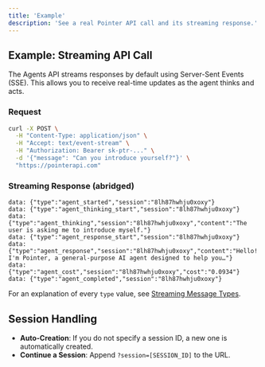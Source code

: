 ```yaml
---
title: 'Example'
description: 'See a real Pointer API call and its streaming response.'
---
```


## Example: Streaming API Call

The Agents API streams responses by default using Server-Sent Events (SSE). This allows you to receive real-time updates as the agent thinks and acts.

### Request
```bash
curl -X POST \
  -H "Content-Type: application/json" \
  -H "Accept: text/event-stream" \
  -H "Authorization: Bearer sk-ptr-..." \
  -d '{"message": "Can you introduce yourself?"}' \
  "https://pointerapi.com"
```

### Streaming Response (abridged)
```text
data: {"type":"agent_started","session":"8lh87hwhju0xoxy"}
data: {"type":"agent_thinking_start","session":"8lh87hwhju0xoxy"}
data: {"type":"agent_thinking","session":"8lh87hwhju0xoxy","content":"The user is asking me to introduce myself."}
data: {"type":"agent_response_start","session":"8lh87hwhju0xoxy"}
data: {"type":"agent_response","session":"8lh87hwhju0xoxy","content":"Hello! I'm Pointer, a general-purpose AI agent designed to help you…"}
data: {"type":"agent_cost","session":"8lh87hwhju0xoxy","cost":"0.0934"}
data: {"type":"agent_completed","session":"8lh87hwhju0xoxy"}
```

For an explanation of every `type` value, see [Streaming Message Types](/api-reference/streaming-message-types).

## Session Handling
- **Auto-Creation**: If you do not specify a session ID, a new one is automatically created.
- **Continue a Session**: Append `?session=[SESSION_ID]` to the URL. 